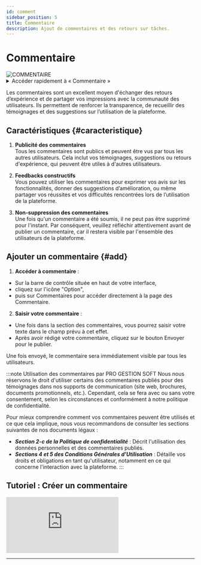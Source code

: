 ```yaml
---
id: comment
sidebar_position: 5
title: Commentaire
description: Ajout de commentaires et des retours sur tâches.
---
```

 

# <i class="fas fa-comment-dots"></i> Commentaire
<img src="/img/docs/comment.png" alt="COMMENTAIRE" className={styles.docsImgkImg} />

<details>
  <summary>Accéder rapidement à « Commentaire »</summary>

  Pour accéder rapidement à Commentaire, saisissez simplement dans la barre de recherche un mot-clé de recherche pour trouver la section sans naviguer manuellement dans les menus.

  Voici une *[liste](/docs/act/controle/search)* – none exhaustive – des mots clés de recherches pris en charge.
</details>

Les commentaires sont un excellent moyen d'échanger des retours d’expérience et de partager vos impressions avec la communauté des utilisateurs. Ils permettent de renforcer la transparence, de recueillir des témoignages et des suggestions sur l’utilisation de la plateforme.


## Caractéristiques \{#caracteristique}
1. **Publicité des commentaires**  
   Tous les commentaires sont publics et peuvent être vus par tous les autres utilisateurs. Cela inclut vos témoignages, suggestions ou retours d'expérience, qui peuvent être utiles à d'autres utilisateurs.

2. **Feedbacks constructifs**  
   Vous pouvez utiliser les commentaires pour exprimer vos avis sur les fonctionnalités, donner des suggestions d’amélioration, ou même partager vos réussites et vos difficultés rencontrées lors de l’utilisation de la plateforme.

3. **Non-suppression des commentaires**  
   Une fois qu'un commentaire a été soumis, il ne peut pas être supprimé pour l'instant. Par conséquent, veuillez réfléchir attentivement avant de publier un commentaire, car il restera visible par l'ensemble des utilisateurs de la plateforme.


## Ajouter un commentaire \{#add}
1. **Accéder à commentaire** :
- Sur la barre de contrôle située en haut de votre interface,
- cliquez sur l'icône <i class="fas fa-bars"></i> "Option",
- puis sur Commentaires pour accéder directement à la page des Commentaire.

2. **Saisir votre commentaire** :
- Une fois dans la section des commentaires, vous pourrez saisir votre texte dans le champ prévu à cet effet.
- Après avoir rédigé votre commentaire, cliquez sur le bouton <span className={styles.blueBtn}>Envoyer</span> pour le publier.

Une fois envoyé, le commentaire sera immédiatement visible par tous les utilisateurs.


:::note Utilisation des commentaires par PRO GESTION SOFT
Nous nous réservons le droit d'utiliser certains des commentaires publiés pour des témoignages dans nos supports de communication (site web, brochures, documents promotionnels, etc.). Cependant, cela se fera avec ou sans votre consentement, selon les circonstances et conformément à notre politique de confidentialité.

Pour mieux comprendre comment vos commentaires peuvent être utilisés et ce que cela implique, nous vous recommandons de consulter les sections suivantes de nos documents légaux :
- ***Section 2-c de la Politique de confidentialité*** : Décrit l'utilisation des données personnelles et des commentaires publiés.
- ***Sections 4 et 5 des Conditions Générales d'Utilisation*** : Détaille vos droits et obligations en tant qu'utilisateur, notamment en ce qui concerne l'interaction avec la plateforme.
:::


## Tutoriel : Créer un commentaire
<div className={styles.FrameMob}>
<iframe
  src="https://www.youtube.com/embed/KAKnJ42iaKg"
  title="Connexion sur PGS"
  frameborder="0"
  allow="accelerometer; autoplay; clipboard-write; encrypted-media; gyroscope; picture-in-picture"
  allowfullscreen>
</iframe>
</div>

---

<Feedback />
